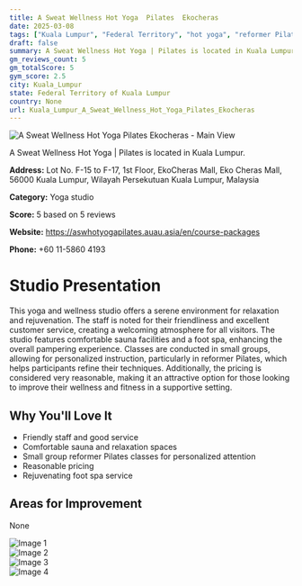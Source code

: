 ```yaml
---
title: A Sweat Wellness Hot Yoga  Pilates  Ekocheras
date: 2025-03-08
tags: ["Kuala Lumpur", "Federal Territory", "hot yoga", "reformer Pilates", "comfortable", "welcoming", "Kuala Lumpur"]  
draft: false
summary: A Sweat Wellness Hot Yoga | Pilates is located in Kuala Lumpur.
gm_reviews_count: 5
gm_totalScore: 5
gym_score: 2.5
city: Kuala_Lumpur
state: Federal Territory of Kuala Lumpur
country: None
url: Kuala_Lumpur_A_Sweat_Wellness_Hot_Yoga_Pilates_Ekocheras
---
```


<div className="aspect-[16/9] relative my-8">
  <img 
    src="https://lh5.googleusercontent.com/p/AF1QipNvXIB0_Kgysc7wAL0bwLLYYICH3g2mT-g0gPWf=w1920-h1080-k-no"
    alt="A Sweat Wellness Hot Yoga  Pilates  Ekocheras - Main View"
    className="object-cover absolute inset-0 w-full h-full rounded-lg"
  />
</div>

A Sweat Wellness Hot Yoga | Pilates is located in Kuala Lumpur.

**Address:** Lot No. F-15 to F-17, 1st Floor, EkoCheras Mall, Eko Cheras Mall, 56000 Kuala Lumpur, Wilayah Persekutuan Kuala Lumpur, Malaysia

**Category:** Yoga studio

**Score:** 5 based on 5 reviews

**Website:** https://aswhotyogapilates.auau.asia/en/course-packages

**Phone:** +60 11-5860 4193

# Studio Presentation

This yoga and wellness studio offers a serene environment for relaxation and rejuvenation. The staff is noted for their friendliness and excellent customer service, creating a welcoming atmosphere for all visitors. The studio features comfortable sauna facilities and a foot spa, enhancing the overall pampering experience. Classes are conducted in small groups, allowing for personalized instruction, particularly in reformer Pilates, which helps participants refine their techniques. Additionally, the pricing is considered very reasonable, making it an attractive option for those looking to improve their wellness and fitness in a supportive setting.

## Why You'll Love It

- Friendly staff and good service
- Comfortable sauna and relaxation spaces
- Small group reformer Pilates classes for personalized attention
- Reasonable pricing
- Rejuvenating foot spa service

## Areas for Improvement

None

<div className="grid grid-cols-1 xl:grid-cols-2 gap-4 my-8">
<div className="aspect-[4/3] relative"><img src="https://lh3.googleusercontent.com/p/AF1QipMltLu2_XiNj7C8O3NUNLewA2fU6L7B6KCOlc9e=w1920-h1080-k-no" alt="Image 1" className="object-cover absolute inset-0 w-full h-full rounded-lg" /></div>
<div className="aspect-[4/3] relative"><img src="https://lh5.googleusercontent.com/p/AF1QipOIVd6b8RJrbcyZdAdHTXbTE_JqCwCG3FAMk-Y8=w1920-h1080-k-no" alt="Image 2" className="object-cover absolute inset-0 w-full h-full rounded-lg" /></div>
<div className="aspect-[4/3] relative"><img src="https://lh5.googleusercontent.com/p/AF1QipNooFfBB38Dvif7LQbgU-NQSaKGSoz6mZX-S0j0=w1920-h1080-k-no" alt="Image 3" className="object-cover absolute inset-0 w-full h-full rounded-lg" /></div>
<div className="aspect-[4/3] relative"><img src="https://lh5.googleusercontent.com/p/AF1QipPtgbZMaLDg5q-aqmbIqZhZbjg44LAS20b9mO5N=w1920-h1080-k-no" alt="Image 4" className="object-cover absolute inset-0 w-full h-full rounded-lg" /></div>
</div>